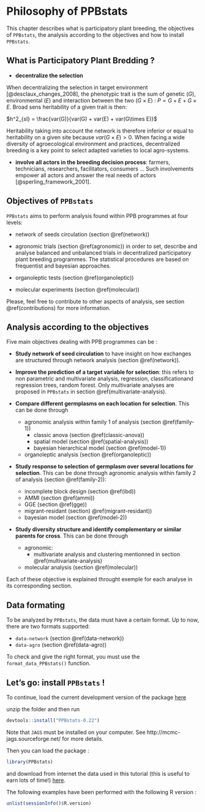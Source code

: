 # Philosophy of PPBstats {#philo}

This chapter describes what is participatory plant breeding, the objectives of `PPBstats`, the analysis according to the objectives and how to install `PPBstats`.


## What is Participatory Plant Bredding ?

- **decentralize the selection**

When decentralizing the selection in target environment [@desclaux_changes_2008], the phenotypic trait is the sum of genetic ($G$), environmental ($E$) and interaction between the two ($G \times E$) : $P = G + E + G \times E$.
Broad sens heritability of a given trait is then: 

$h^2_{sl} = \frac{var(G)}{var(G) + var(E) + var(G\times E)}$

Heritability taking into account the network is therefore inferior or equal to heritability on a given site because $var(G\times E) > 0$.
When facing a wide diversity of agroecological environment and practices, decentralized breeding is a key point to select adapted varieties to local agro-systems.

- **involve all actors in the breeding decision process**: farmers, technicians, researchers, facilitators, consumers ... Such involvements empower all actors and answer the real needs of actors  [@sperling_framework_2001].


## Objectives of `PPBstats`

`PPBstats` aims to perform analysis found within PPB programmes at four levels:

- network of seeds circulation (section \@ref(network))

- agronomic trials (section \@ref(agronomic)) in order to set, describe and analyse balanced and unbalanced trials in decentralized participatory plant breeding programmes.
The statistical procedures are based on frequentist and bayesian approaches.

- organoleptic tests (section \@ref(organoleptic))

- molecular experiments (section \@ref(molecular))

Please, feel free to contribute to other aspects of analysis, see section \@ref(contributions) for more information.


## Analysis according to the objectives

Five main objectives dealing with PPB programmes can be :

- **Study network of seed circulation** to have insight on how exchanges are structured through network analysis (section \@ref(network)).

- **Improve the prediction of a target variable for selection**: this refers to non parametric and multivariate analysis, regression, classificationand regression trees, random forest.
Only multivariate analyses are proposed in `PPBstats` in section \@ref(multivariate-analysis).

- **Compare different germplasms on each location for selection**.
This can be done through 
     - agronomic analysis within family 1 of analysis (section \@ref(family-1))
         - classic anova (section \@ref(classic-anova))
         - spatial model (section \@ref(spatial-analysis))
         - bayesian hierarchical model (section \@ref(model-1))
     - organoleptic analysis (section \@ref(organoleptic))

- **Study response to selection of germplasm over several locations for selection**.
This can be done through agronomic analysis within family 2 of analysis (section \@ref(family-2)):
    - incomplete block design (section \@ref(ibd))
    - AMMI (section \@ref(ammi))
    - GGE (section \@ref(gge))
    - migrant-residant (section) \@ref(migrant-residant))
    - bayesian model (section \@ref(model-2))

- **Study diversity structure and identify complementary or similar parents for cross**.
This can be done through 
    - agronomic:
        - multivariate analysis and clustering mentionned in section \@ref(multivariate-analysis)
    - molecular analysis (section \@ref(molecular))

Each of these objective is explained throught exemple for each analyse in its corresponding section.

## Data formating 

To be analyzed by `PPBstats`, the data must have a certain format.
Up to now, there are two formats supported:

- `data-network` (section \@ref(data-network))
- `data-agro` (section \@ref(data-agro))

To check and give the right format, you must use the `format_data_PPBstats()` function.


## Let's go: install `PPBstats` !

To continue, load the current development version of the package [here](https://github.com/priviere/PPBstats/archive/v0.22.zip)

unzip the folder and then run 

```r
devtools::install("PPBstats-0.22")
```

Note that `JAGS` must be installed on your computer. See http://mcmc-jags.sourceforge.net/ for more details.

Then you can load the package :

```r
library(PPBstats)
```

and download from internet the data used in this tutorial (this is useful to earn lots of time!) [here](https://github.com/priviere/PPBstats/releases/download/v0.20/data_PPBstats.zip).

The following examples have been performed with the following R version :
```r
unlist(sessionInfo()$R.version)
```


